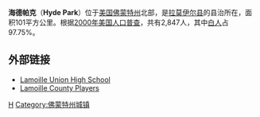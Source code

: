 {{Otheruses|海德公园 (消歧义)}}

'''海德帕克'''（'''Hyde Park'''）位于[[美国|美国]][[佛蒙特州|佛蒙特州]]北部，是[[拉莫伊尔县_(佛蒙特州)|拉莫伊尔县]]的县治所在，面积101平方公里。根据[[2000年美国人口普查|2000年美国人口普查]]，共有2,847人，其中[[白人|白人]]占97.75%。

==外部链接==
* [https://web.archive.org/web/20060202020001/http://www.luhs.k12.vt.us/ Lamoille Union High School]
* [http://www.lamoillecountyplayers.com/ Lamoille County Players] {{Wayback|url=http://www.lamoillecountyplayers.com/ |date=20080509065940 }}

{{Vermont-stub}}

[[Category:佛蒙特州城市|H]]
[[Category:佛蒙特州城镇|Category:佛蒙特州城镇]]